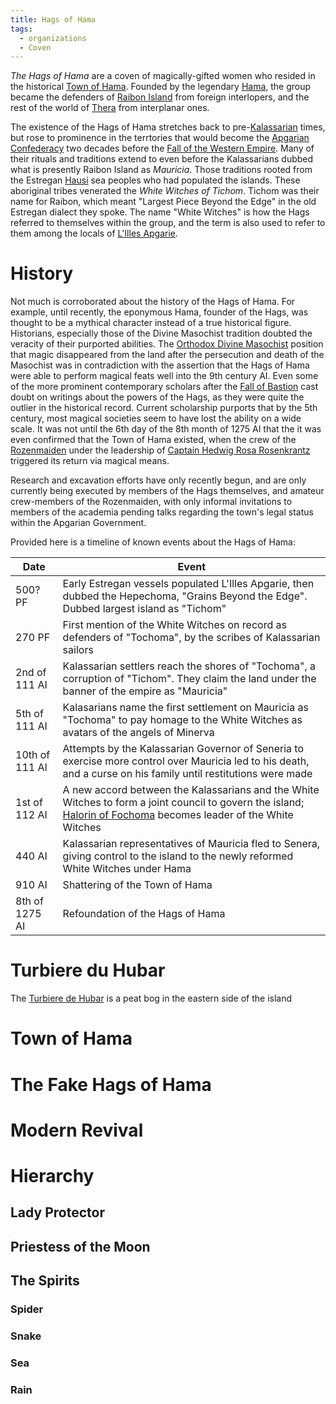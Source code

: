 ```yaml
---
title: Hags of Hama
tags:
  - organizations
  - Coven
---
```



_The Hags of Hama_ are a coven of magically-gifted women who resided in the historical [Town of Hama](../locations/town-of-hama.mdx). Founded by the legendary [Hama](../characters/Hama.mdx), the group became the defenders of [Raibon Island](../locations/raibon-island.mdx) from foreign interlopers, and the rest of the world of [Thera](../locations/thera.mdx) from interplanar ones.

The existence of the Hags of Hama stretches back to pre-[Kalassarian](./kalassarian-empire.mdx) times, but rose to prominence in the terrtories that would become the [Apgarian Confederacy](../locations/apgar.mdx) two decades before the [Fall of the Western Empire](../events/fall-of-the-western-kalassarian-empire.mdx). Many of their rituals and traditions extend to even before the Kalassarians dubbed what is presently Raibon Island as *Mauricia*. Those traditions rooted from the Estregan [Hausi](../ethnicities/hausi.mdx) sea peoples who had populated the islands. These aboriginal tribes venerated the *White Witches of Tichom*. Tichom was their name for Raibon, which meant "Largest Piece Beyond the Edge" in the old Estregan dialect they spoke. The name "White Witches" is how the Hags referred to themselves within the group, and the term is also used to refer to them among the locals of [L'Illes Apgarie](../locations/l-illes-apgarie.mdx).

# History

Not much is corroborated about the history of the Hags of Hama. For example, until recently, the eponymous Hama, founder of the Hags, was thought to be a mythical character instead of a true historical figure. Historians, especially those of the Divine Masochist tradition doubted the veracity of their purported abilities. The [Orthodox Divine Masochist](../religions/divine-masochism/orthodox/index.mdx) position that magic disappeared from the land after the persecution and death of the Masochist was in contradiction with the assertion that the Hags of Hama were able to perform magical feats well into the 9th century AI. Even some of the more prominent contemporary scholars after the [Fall of Bastion](../events/fall-of-bastion.mdx) cast doubt on writings about the powers of the Hags, as they were quite the outlier in the historical record. Current scholarship purports that by the 5th century, most magical societies seem to have lost the ability on a wide scale. It was not until the 6th day of the 8th month of 1275 AI that the it was even confirmed that the Town of Hama existed, when the crew of the [Rozenmaiden](./rozenmaiden.mdx) under the leadership of [Captain Hedwig Rosa Rosenkrantz](../characters/hedwig-rosenkrantz.mdx) triggered its return via magical means. 

Research and excavation efforts have only recently begun, and are only currently being executed by members of the Hags themselves, and amateur crew-members of the Rozenmaiden, with only informal invitations to members of the academia pending talks regarding the town's legal status within the Apgarian Government.

Provided here is a timeline of known events about the Hags of Hama:

| Date | Event |
| ---- | ----- |
| 500? PF | Early Estregan vessels populated L'Illes Apgarie, then dubbed the Hepechoma, "Grains Beyond the Edge". Dubbed largest island as "Tichom" |
| 270 PF | First mention of the White Witches on record as defenders of "Tochoma", by the scribes of Kalassarian sailors |
| 2nd of 111 AI | Kalassarian settlers reach the shores of "Tochoma", a corruption of "Tichom". They claim the land under the banner of the empire as "Mauricia" |
| 5th of 111 AI | Kalasarians name the first settlement on Mauricia as "Tochoma" to pay homage to the White Witches as avatars of the angels of Minerva |
| 10th of 111 AI | Attempts by the Kalassarian Governor of Seneria to exercise more control over Mauricia led to his death, and a curse on his family until restitutions were made |
| 1st of 112 AI | A new accord between the Kalassarians and the White Witches to form a joint council to govern the island; [Halorin of Fochoma](../characters/hama.mdx) becomes leader of the White Witches |
| 440 AI | Kalassarian representatives of Mauricia fled to Senera, giving control to the island to the newly reformed White Witches under Hama |
| 910 AI | Shattering of the Town of Hama |
| 8th of 1275 AI | Refoundation of the Hags of Hama


# Turbiere du Hubar
The [Turbiere de Hubar](../locations/turbiere-de-hubar.mdx) is a peat bog in the eastern side of the island


# Town of Hama

# The Fake Hags of Hama

# Modern Revival

# Hierarchy

## Lady Protector

## Priestess of the Moon

## The Spirits

### Spider
### Snake
### Sea
### Rain

